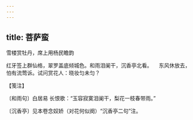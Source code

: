 ```yaml
---
---
---
```

title: 菩萨蛮
---



雪楼赏牡丹，席上用杨民瞻韵





红牙签上群仙格，翠罗盖底倾城色。和雨泪阑干，沉香亭北看。 　东风休放去，怕有流莺诉。试问赏花人：晓妆匀未匀？





【笺注】


〔和雨句〕白居易 长恨歌：“玉容寂寞泪阑干，梨花一枝春带雨。”

〔沉香亭〕见本卷念奴娇（对花何似阕）“沉香亭二句”注。